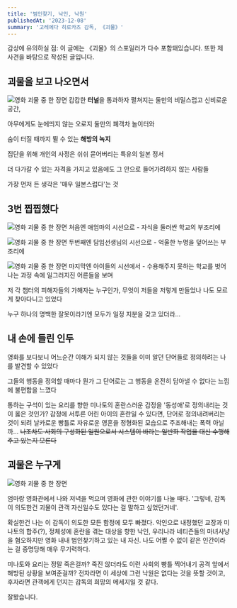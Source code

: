 ```yaml
---
title: '범인찾기, 낙인, 낙원'
publishedAt: '2023-12-08'
summary: '고레에다 히로카즈 감독, 《괴물》'
---
```


<Callout emoji='⚠️'>
  감상에 유의하실 점: 이 글에는 《괴물》의 스포일러가 다수 포함돼있습니다. 또한
  제 사견을 바탕으로 작성된 글입니다.
</Callout>

## 괴물을 보고 나오면서

<Image
  src='/images/monster/1.jpeg'
  alt='영화 괴물 중 한 장면'
  caption='낙원'
  width={640}
  height={480}
  priority={true}
/>
캄캄한 **터널**을 통과하자 펼쳐지는 둘만의 비밀스럽고 신비로운 공간,

아무에게도 눈에띄지 않는 오로지 둘만의 폐객차 놀이터와

숨이 터질 때까지 뛸 수 있는 **해방의 녹지**

집단을 위해 개인의 사정은 쉬쉬 묻어버리는 특유의 일본 정서

더 다가갈 수 있는 자격을 가지고 있음에도 그 안으로 들어가려하지 않는 사람들

가장 먼저 든 생각은 '매우 일본스럽다'는 것

## 3번 찝찝했다

<Image
  src='/images/monster/4.jpeg'
  alt='영화 괴물 중 한 장면'
  caption='미나토 엄마의 시선'
  width={640}
  height={480}
/>
처음엔 애엄마의 시선으로 - 자식을 둘러싼 학교의 부조리에

<Image
  src='/images/monster/5.jpeg'
  alt='영화 괴물 중 한 장면'
  caption='담임선생님의 시선'
  width={640}
  height={480}
/>
두번째엔 담임선생님의 시선으로 - 억울한 누명을 덮어쓰는 부조리에

<Image
  src='/images/monster/2.jpg'
  alt='영화 괴물 중 한 장면'
  caption='어른들의 세계 너머에'
  width={560}
  height={420}
/>
마지막엔 아이들의 시선에서 - 수용해주지 못하는 학교를 벗어나는 과정 속에 일그러지진
어른들을 보며

저 각 챕터의 피해자들의 가해자는 누구인가, 무엇이 저들을 저렇게 만들었나 나도 모르게 찾아다니고 있었다

누구 하나의 명백한 잘못이라기엔 모두가 일정 지분을 갖고 있더라...

## 내 손에 들린 인두

영화를 보다보니 어느순간 이해가 되지 않는 것들을 이미 알던 단어들로 정의하려는 나를 발견할 수 있었다

그들의 행동을 정의할 때마다 뭔가 그 단어로는 그 행동을 온전히 담아낼 수 없다는 느낌에 불편함을 느꼈다

통하는 구석이 있는 요리를 향한 미나토의 혼란스러운 감정을 '동성애'로 정의내리는 것이 옳은 것인가? 감정에 서투른 어린 아이의 혼란일 수 있다면, 단어로 정의내려버리는 것이 되려 날카로운 빵틀로 자유로운 영혼을 정형화된 모습으로 주조해내는 폭력 아닐까... <strike>나조차도 사회의 구성화된 일원으로서 시스템이 바라는 일반화 작업을 대신 수행해주고 있는지 모른다</strike>

## 괴물은 누구게

<Image
  src='/images/monster/3.jpg'
  alt='영화 괴물 중 한 장면'
  caption='괴물은 누구게'
  width={560}
  height={373}
/>

엄마랑 영화관에서 나와 저녁을 먹으며 영화에 관한 이야기를 나눌 때다. '그렇네, 감독이 의도한건 괴물이 관객 자신일수도 있다는 걸 말하고 싶었던거네'.

확실한건 나는 이 감독이 의도한 모든 함정에 모두 빠졌다. 악인으로 내정했던 교장과 미나토의 합주(?), 정체성에 혼란을 겪는 대상을 향한 낙인, 우리나라 네티즌들의 마녀사냥을 혐오하지만 영화 내내 범인찾기하고 있는 내 자신. 나도 어쩔 수 없이 같은 인간이라는 걸 증명당해 매우 무기력하다.

미나토와 요리는 정말 죽은걸까? 죽진 않더라도 이런 사회의 빵틀 찍어내기 공격 앞에서 해방된 상황을 보여준걸까? 전자라면 이 세상에 그런 낙원은 없다는 것을 뜻할 것이고, 후자라면 관객에게 던지는 감독의 희망의 메세지일 것 같다.

잘봤습니다.
